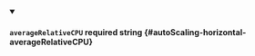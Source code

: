 
<details className="config-field" data-expandable="false" open>
<summary>

#### `averageRelativeCPU` <span class="config-field-required" data-required="false">required</span> <span class="config-field-type">string</span> <span class="config-field-default"></span> <span class="config-field-enum"></span> {#autoScaling-horizontal-averageRelativeCPU}



</summary>



</details>
